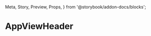   Meta,
  Story,
  Preview,
  Props,
} from '@storybook/addon-docs/blocks';

<Meta
  title="Admin|AppViewHeader"
  component={AppViewHeader}
/>

# AppViewHeader

<Preview>
  <Story name="With">
    <AppViewHeader />
  </Story>
</Preview>
